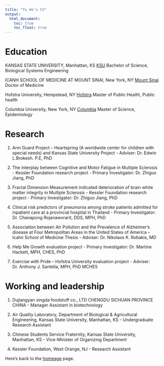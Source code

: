 ```yaml
---
title: "Yu He's CV"
output: 
  html_document:
    toc: true
    toc_float: true
---
```

# Education 
KANSAS STATE UNIVERSITY, Manhattan, KS [KSU](https://www.k-state.edu/)
Bachelor of Science, Biological Systems Engineering 

ICANH SCHOOL OF MEDICINE AT MOUNT SINAI, New York, NY [Mount Sinai](https://icahn.mssm.edu/)
Doctor of Medicine

Hofstra University, Hempstead, NY [Hofstra](https://www.hofstra.edu/)
Master of Public Health, Public health

Columbia University, New York, NY [Columbia](https://www.columbia.edu/)
Master of Science, Epidemiology

# Research 

1. Arm Guard Project – Heartspring (A worldwide center for children with special needs) and Kansas
State University Project - Adviser: Dr. Edwin L.Brokesh. P.E, PhD 

2. The interplay between Cognitive and Motor Fatigue in Multiple Sclerosis - Kessler Foundation
research project - Primary Investigator: Dr. Zhiguo Jiang, PhD

3. Fractal Dimension Measurement indicated deterioration of brain white matter integrity in
Multiple Sclerosis - Kessler Foundation research project - Primary Investigator: Dr. Zhiguo Jiang, PhD 

4. Clinical risk predictors of pneumonia among stroke patients admitted for inpatient care at a
provincial hospital in Thailand - Primary Investigator: Dr. Chanapong Rojanaworarit, DDS, MPH, PhD

5. Association between Air Pollution and the Prevalence of Alzheimer’s disease at Four
Metropolitan Areas in the United States of America – Icahn School of Medicine Thesis -
Adviser: Dr. Nikolaos K. Robakis, MD

6. Help Me Growth evaluation project - Primary Investigator: Dr. Martine Hackett, MPH, CHES, PhD

7. Exercise with Pride – Hofstra University evaluation project - Adviser: Dr. Anthony J. Santella, MPH, PhD
MCHES

# Working and leadership

1. Dujiangyan xingda foodstuff co., LTD CHENGDU SICHUAN PROVINCE CHINA - Manager Assistant in
biotechnology

2. Air Quality Laboratory, Department of Biological & Agricultural Engineering, Kansas State University,
Manhattan, KS - Undergraduate Research Assistant

3. Chinese Students Service Fraternity, Kansas State University, Manhattan, KS - Vice-Minister of
Organizing Department

4. Kessler Foundation, West Orange, NJ - Research Assistant

Here's back to the [homeage](index.html) page.
